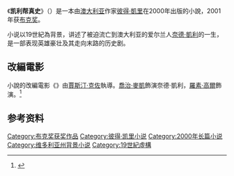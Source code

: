 {{infobox book | <!-- See [[Wikipedia:WikiProject_Novels|Wikipedia:WikiProject Novels]] or [[Wikipedia:WikiProject_Books|Wikipedia:WikiProject Books]] -->
| name          = 凱利幫真史<br/>''True History of the Kelly Gang''
| title_orig    =
| translator    =
| image         = TrueHistoryOfTheKellyGang.jpg
| caption       = 第一版
| author        = [[彼得·凱里|彼得·凱里]]
| illustrator   = 
| cover_artist  = Kate Barry
| country       = [[澳洲|澳洲]]
| language      = 英語
| series        = 
| genre         = [[犯罪小說|犯罪]]、歷史
| publisher     = {{link-en|University of Queensland Press|University of Queensland Press}}（澳洲）
| release_date  = 2000年
| english_release_date =
| media_type    = 印刷（[[精裝書|精裝書]]、[[平裝書|平裝書]]）
| pages         = 401頁
| isbn =  0-7022-3236-X
| oclc          = 52247236
| preceded_by   = 《''{{link-en|Jack Maggs|Jack Maggs}}''》
| followed_by   = 《''{{link-en|My Life as a Fake|My Life as a Fake}}''》
}}
《'''凯利帮真史'''》（{{lang-en|''True History of the Kelly Gang''}}）是一本由[[澳大利亚|澳大利亚]]作家[[彼得·凱里|彼得·凱里]]在2000年出版的小說，2001年获[[布克奖|布克奖]]。

小说以19世紀為背景，讲述了被迫流亡到澳大利亚的爱尔兰人[[奈德·凱利|奈德·凱利]]的一生，是一部表现英雄豪壮及其走向末路的历史剧。

== 改編電影 ==
小說的改編電影《{{link-en|凱利幫真史 (電影)|True History of the Kelly Gang (film)|凱利幫真史}}》由[[賈斯汀·克佐|賈斯汀·克佐]]執導。[[乔治·麦凯_(演员)|喬治·麥凱]]飾演奈德·凱利，[[羅素·高爾|羅素·高爾]]飾演{{link-en|哈利·鮑爾|Harry Power}}。<ref>{{Cite web |url = https://variety.com/2018/film/news/memento-films-international-true-history-of-the-kelly-gang-russell-crowe-1202791660/ |title = Memento Films International Boards Justin Kurzel's ‘True History of the Kelly Gang’ With Russell Crowe (EXCLUSIVE) |author = Elsa Keslassy |date = 2018-04-30 |publisher = Variety |language = en |accessdate = 2019-11-24 |archive-date = 2019-09-22 |archive-url = https://web.archive.org/web/20190922222622/https://variety.com/2018/film/news/memento-films-international-true-history-of-the-kelly-gang-russell-crowe-1202791660/ |dead-url = no }}</ref>

== 参考资料 ==
{{reflist}}

{{文学小作品}}
{{布克奖}}
{{Authority control}}
[[Category:布克奖获奖作品|Category:布克奖获奖作品]]
[[Category:彼得·凯里小说|Category:彼得·凯里小说]]
[[Category:2000年长篇小说|Category:2000年长篇小说]]
[[Category:维多利亚州背景小说|Category:维多利亚州背景小说]]
[[Category:19世紀虛構|Category:19世紀虛構]]
